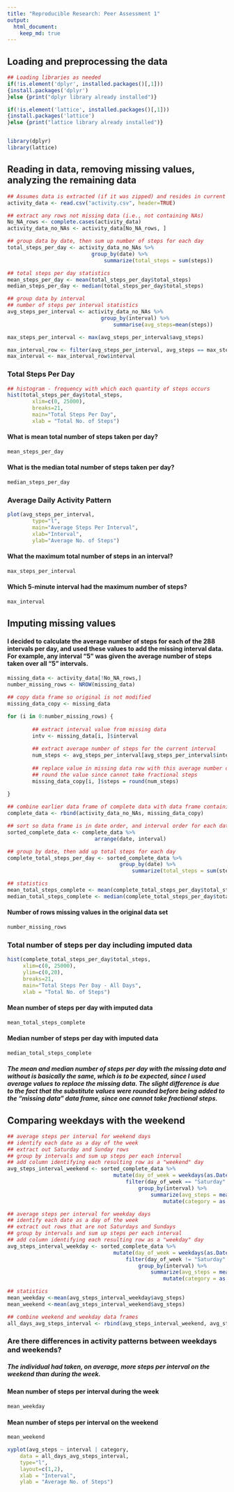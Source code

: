 ```yaml
---
title: "Reproducible Research: Peer Assessment 1"
output: 
  html_document:
    keep_md: true
---
```



## Loading and preprocessing the data


```r

## Loading libraries as needed
if(!is.element('dplyr', installed.packages()[,1]))
{install.packages('dplyr')
}else {print("dplyr library already installed")}

if(!is.element('lattice', installed.packages()[,1]))
{install.packages('lattice')
}else {print("lattice library already installed")}


library(dplyr)
library(lattice)

```
## Reading in data, removing missing values, analyzing the remaining data

```r

## Assumes data is extracted (if it was zipped) and resides in current working directory
activity_data <- read.csv("activity.csv", header=TRUE)

## extract any rows not missing data (i.e., not containing NAs)
No_NA_rows <- complete.cases(activity_data)
activity_data_no_NAs <- activity_data[No_NA_rows, ]

## group data by date, then sum up number of steps for each day
total_steps_per_day <- activity_data_no_NAs %>% 
                           group_by(date) %>% 
                               summarize(total_steps = sum(steps))

## total steps per day statistics
mean_steps_per_day <- mean(total_steps_per_day$total_steps)
median_steps_per_day <- median(total_steps_per_day$total_steps)

## group data by interval
## number of steps per interval statistics
avg_steps_per_interval <- activity_data_no_NAs %>% 
                              group_by(interval) %>% 
                                  summarise(avg_steps=mean(steps))

max_steps_per_interval <- max(avg_steps_per_interval$avg_steps)

max_interval_row <- filter(avg_steps_per_interval, avg_steps == max_steps_per_interval)
max_interval <- max_interval_row$interval
```

### Total Steps Per Day
```r

## histogram - frequency with which each quantity of steps occurs
hist(total_steps_per_day$total_steps, 
        xlim=c(0, 25000), 
        breaks=21, 
        main="Total Steps Per Day", 
        xlab = "Total No. of Steps")

```

#### What is mean total number of steps taken per day?
```r

mean_steps_per_day
```

#### What is the median total number of steps taken per day?
```r
median_steps_per_day
```

### Average Daily Activity Pattern
```r
plot(avg_steps_per_interval, 
        type="l", 
        main="Average Steps Per Interval", 
        xlab="Interval", 
        ylab="Average No. of Steps")
```

#### What the maximum total number of steps in an interval?
```r
max_steps_per_interval
```

#### Which 5-minute interval had the maximum number of steps?
```r
max_interval
```
## Imputing missing values

#### I decided to calculate the average number of steps for each of the 288 intervals per day, and used these values to add the missing interval data. For example, any interval "5" was given the average number of steps taken over all "5" intervals.

```r
missing_data <- activity_data[!No_NA_rows,]
number_missing_rows <- NROW(missing_data)

## copy data frame so original is not modified
missing_data_copy <- missing_data

for (i in 0:number_missing_rows) {
        
        ## extract interval value from missing data
        intv <- missing_data[i, ]$interval
        
        ## extract average number of steps for the current interval
        num_steps <- avg_steps_per_interval[avg_steps_per_interval$interval == intv, ]$avg_steps
        
        ## replace value in missing data row with this average number of steps
        ## round the value since cannot take fractional steps
        missing_data_copy[i, ]$steps = round(num_steps)
        
}

## combine earlier data frame of complete data with data frame containing imputed data
complete_data <- rbind(activity_data_no_NAs, missing_data_copy)

## sort so data frame is in date order, and interval order for each date
sorted_complete_data <- complete_data %>% 
                            arrange(date, interval)

## group by date, then add up total steps for each day
complete_total_steps_per_day <- sorted_complete_data %>% 
                                    group_by(date) %>% 
                                        summarize(total_steps = sum(steps))

## statistics
mean_total_steps_complete <- mean(complete_total_steps_per_day$total_steps)
median_total_steps_complete <- median(complete_total_steps_per_day$total_steps)
```

#### Number of rows missing values in the original data set
```r
number_missing_rows
```

### Total number of steps per day including imputed data
```r
hist(complete_total_steps_per_day$total_steps, 
     xlim=c(0, 25000), 
     ylim=c(0,20),
     breaks=21, 
     main="Total Steps Per Day - All Days", 
     xlab = "Total No. of Steps")
```

#### Mean number of steps per day with imputed data
```r
mean_total_steps_complete
```
#### Median number of steps per day with imputed data
```r
median_total_steps_complete
```

##### The mean and median number of steps per day with the missing data and without is basically the same, which is to be expected, since I used average values to replace the missing data.  The slight difference is due to the fact that the substitute values were rounded before being added to the "missing data" data frame, since one cannot take fractional steps.


## Comparing weekdays with the weekend

```r
## average steps per interval for weekend days
## identify each date as a day of the week
## extract out Saturday and Sunday rows
## group by intervals and sum up steps per each interval
## add column identifying each resulting row as a "weekend" day
avg_steps_interval_weekend <- sorted_complete_data %>% 
                                  mutate(day_of_week = weekdays(as.Date(date))) %>% 
                                      filter(day_of_week == "Saturday" | day_of_week == "Sunday") %>% 
                                          group_by(interval) %>% 
                                              summarize(avg_steps = mean(steps)) %>% 
                                                  mutate(category = as.factor("weekend"))

## average steps per interval for weekday days
## identify each date as a day of the week
## extract out rows that are not Saturdays and Sundays
## group by intervals and sum up steps per each interval
## add column identifying each resulting row as a "weekday" day
avg_steps_interval_weekday <- sorted_complete_data %>% 
                                  mutate(day_of_week = weekdays(as.Date(date))) %>% 
                                      filter(day_of_week != "Saturday" & day_of_week != "Sunday") %>% 
                                          group_by(interval) %>% 
                                              summarize(avg_steps = mean(steps)) %>% 
                                                  mutate(category = as.factor("weekday"))

## statistics
mean_weekday <-mean(avg_steps_interval_weekday$avg_steps)
mean_weekend <-mean(avg_steps_interval_weekend$avg_steps)

## combine weekend and weekday data frames
all_days_avg_steps_interval <- rbind(avg_steps_interval_weekend, avg_steps_interval_weekday)
```


### Are there differences in activity patterns between weekdays and weekends?

##### The individual had taken, on average, more steps per interval on the weekend than during the week.


#### Mean number of steps per interval during the week
```r
mean_weekday
```
#### Mean number of steps per interval on the weekend
```r
mean_weekend
```

```r

xyplot(avg_steps ~ interval | category, 
    data = all_days_avg_steps_interval, 
    type="l", 
    layout=c(1,2), 
    xlab = "Interval", 
    ylab = "Average No. of Steps")
```
